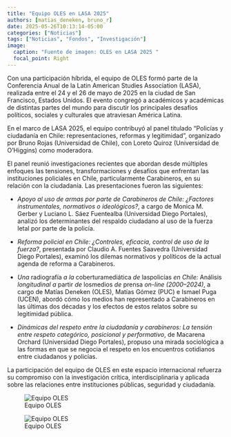 ```yaml
---
title: "Equipo OLES en LASA 2025"
authors: [matias_deneken, bruno_r]
date: 2025-05-26T10:13:14-05:00
categories: ["Noticias"]
tags: ["Noticias", "Fondos", "Investigación"]
image:
  caption: "Fuente de imagen: OLES en LASA 2025 "
  focal_point: Right
---
```


Con una participación híbrida, el equipo de OLES formó parte de la Conferencia Anual de la Latin American Studies Association (LASA), realizada entre el 24 y el 26 de mayo de 2025 en la ciudad de San Francisco, Estados Unidos. El evento congregó a académicos y académicas de distintas partes del mundo para discutir los principales desafíos políticos, sociales y culturales que atraviesan América Latina.

En el marco de LASA 2025, el equipo contribuyó al panel titulado “Policías y ciudadanía en Chile: representaciones, reformas y legitimidad”, organizado por Bruno Rojas (Universidad de Chile), con Loreto Quiroz (Universidad de O’Higgins) como moderadora.

El panel reunió investigaciones recientes que abordan desde múltiples enfoques las tensiones, transformaciones y desafíos que enfrentan las instituciones policiales en Chile, particularmente Carabineros, en su relación con la ciudadanía. Las presentaciones fueron las siguientes:

-   *Apoyo al uso de armas por parte de Carabineros de Chile: ¿Factores instrumentales, normativos o ideológicos?*, a cargo de Monica M. Gerber y Luciano L. Sáez Fuentealba (Universidad Diego Portales), analizó los determinantes del respaldo ciudadano al uso de la fuerza letal por parte de la policía.

-   *Reforma policial en Chile: ¿Controles, eficacia, control de uso de la fuerza?*, presentada por Claudio A. Fuentes Saavedra (Universidad Diego Portales), examinó los dilemas normativos y políticos de la actual agenda de reforma a Carabineros.

-   *Una* radiografía *a la* coberturamediática *de* laspolicías *en Chile:* Análisis *longitudinal a* partir *de* losmedios *de* prensa *on-line (2000–2024)*, a cargo de Matías Deneken (OLES), Matías Gómez (PUC) e Ismael Puga (UCEN), abordó cómo los medios han representado a Carabineros en las últimas dos décadas y los efectos de estos relatos sobre su legitimidad pública.

-   *Dinámicas del respeto entre la ciudadanía y carabineros: La tensión entre respeto categórico, posicional y performativo*, de Macarena Orchard (Universidad Diego Portales), propuso una mirada sociológica a las formas en que se negocia el respeto en los encuentros cotidianos entre ciudadanos y policías.

La participación del equipo de OLES en este espacio internacional refuerza su compromiso con la investigación crítica, interdisciplinaria y aplicada sobre las relaciones entre instituciones públicas, seguridad y ciudadanía.

![Equipo OLES](foto2.jpeg)

![Equipo OLES](foto1.jpeg)
